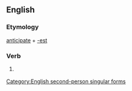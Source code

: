==English==

===Etymology===
[[anticipate]] + [[-est]]

===Verb===
{{infl|en|verb form}}

# {{archaic}} {{form of|Second-person singular simple present form|anticipate}}

[[Category:English second-person singular forms]]